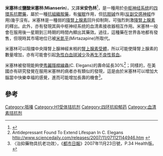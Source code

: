 {{Drugbox|
|IUPAC_name = (''RS'')-2-methyl-1,2,3,4,10,14b-hexahydrodibenzo[''c,f'']pyrazino[1,2-''a'']azepine
| image=Mianserin Structural Formulae.png
| width=120
| ATC_prefix=N06
| ATC_suffix=AX03 
| ATC_supplemental=
| PubChem=4184
| CAS_number_Ref = {{cascite|correct|??}}
| CAS_number = 24219-97-4
| CAS_supplemental = ([[hydrochloride|hydrochloride]])
| CAS_number2_Ref = {{cascite|correct|??}}
| CAS_number2 = 51152-88-6
| CAS_supplemental2 = (''S'')-[[isomer|isomer]]
| IUPHAR_ligand = 135
| DrugBank_Ref = {{drugbankcite|changed|drugbank}}
| DrugBank = DB06148
| ChemSpiderID_Ref = {{chemspidercite|correct|chemspider}}
| ChemSpiderID = 4040
| UNII_Ref = {{fdacite|correct|FDA}}
| UNII = 250PJI13LM
| KEGG_Ref = {{keggcite|correct|kegg}}
| KEGG = D08216
| ChEBI_Ref = {{ebicite|changed|EBI}}
| ChEBI = 51137
| ChEMBL_Ref = {{ebicite|correct|EBI}}
| ChEMBL = 6437
| synonyms = Mianserin hydrochloride; Org GB 94<ref name="IndexNominum2000" /><ref name="Drugs.com" />

| C=18 | H=20 | N=2
| molecular_weight = 264.365
| bioavailability= 
| metabolism = 
| elimination_half-life=
| excretion =  
| pregnancy_category = 
| legal_status = 
| routes_of_administration= 
}}

{{medical}}
'''米塞林'''或'''鹽酸米塞林'''('''Mianserin''')，又譯'''米安色林'''<ref name=dict>{{Cite web |url=http://www.for68.com/new/2006/8/zh47657113318860024777-0.htm |title=外语教育网英汉药名关联词典M14 |access-date=2007-11-28 |archive-date=2019-08-21 |archive-url=https://web.archive.org/web/20190821110500/http://www.for68.com/new/2006/8/zh47657113318860024777-0.htm |dead-url=no }}</ref>，是一種用於[[中枢神经系统|中枢神经系统]]的[[四環系抗鬱藥|四環系抗鬱藥]]，屬於一種[[抗組織胺藥|抗組織胺藥]]，有[[催眠|催眠]]作用，但[[抗胆碱|抗胆碱]]作用([[反副交感神經|反副交感神經]]作用)幾乎沒有。米塞林是一種弱的[[降腎上腺素|降腎上腺素]]回升抑制劑，可強烈刺激[[降腎上腺素|降腎上腺素]]的釋出。此外，亦有發現其與中枢神经系统的血清素接收器相互作用。米塞林一般會在服用後一星期到三時期的時間內顯出其藥效。過往，這種藥在世界各地都有發售，但現時其市場地位已被[[米氮平|米氮平]](Mirtazapine)所取代。

米塞林可以阻擋中央降腎上腺神經末梢的[[腎上腺素受體|腎上腺素受體]]，所以可能使降腎上腺素的數量增加，亦有可能會引起[[急性白血球減少|急性白血球減少]]及[[再生不良性貧血|再生不良性貧血]]。

米塞林被發現能夠使[[秀麗隱桿線蟲|秀麗隱桿線蟲]](C. Elegans)的壽命延長30%<ref>Antidepressant Found To Extend Lifespan In C. Elegans http://www.sciencedaily.com/releases/2007/11/071121144946.htm {{Wayback|url=http://www.sciencedaily.com/releases/2007/11/071121144946.htm |date=20190214185052 }}</ref>；同樣的，在美國亦有研究發覺在服用米塞林的病者亦有類似的發現，這是由於米塞林可以增加大腦當中快樂幸福的感覺，進而可能增加長壽的機會<ref>〈治抑藥物具抗老功效〉，《[[都市日報|都市日報]]》2007年11月23日號，P.34 Health版。</ref>。

== 參考 ==
{{reflist}}

{{Histaminergics}}
{{Hypnotics and sedatives}}

<!--Categories-->
[[Category:哌嗪|Category:哌嗪]]
[[Category:H1受体拮抗剂|Category:H1受体拮抗剂]]
[[Category:四环抗抑郁药|Category:四环抗抑郁药]]
[[Category:血清素拮抗剂|Category:血清素拮抗剂]]

<!--Other languages-->